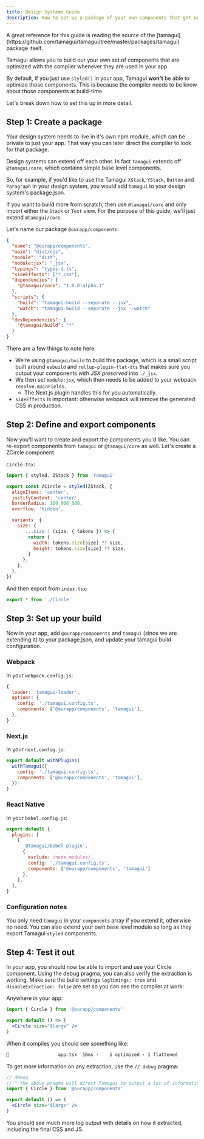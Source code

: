 ```yaml
---
title: Design Systems Guide
description: How to set up a package of your own components that get optimized.
---
```


<Notice>
  A great reference for this guide is reading the source of the
  [tamagui](https://github.com/tamagui/tamagui/tree/master/packages/tamagui) package itself.
</Notice>

Tamagui allows you to build our your own set of components that are optimized with the compiler whenever they are used in your app.

By default, if you just use `styled()` in your app, Tamagui **won't** be able to optimize those components. This is because the compiler needs to be know about those components at build-time.

Let's break down how to set this up in more detail.

## Step 1: Create a package

Your design system needs to live in it's own npm module, which can be private to just your app. That way you can later direct the compiler to look for that package.

Design systems can extend off each other. In fact `tamagui` extends off `@tamagui/core`, which contains simple base level components.

So, for example, if you'd like to use the Tamagui `XStack`, `YStack`, `Button` and `Paragraph` in your design system, you would add `tamagui` to your design system's package.json.

If you want to build more from scratch, then use `@tamagui/core` and only import either the `Stack` or `Text` view. For the purpose of this guide, we'll just extend `@tamagui/core`.

Let's name our package `@ourapp/components`:

```json
{
  "name": "@ourapp/components",
  "main": "dist/cjs",
  "module": "dist",
  "module:jsx": "_jsx",
  "typings": "types.d.ts",
  "sideEffects": ["*.css"],
  "dependencies": {
    "@tamagui/core": "1.0.0-alpha.1"
  },
  "scripts": {
    "build": "tamagui-build --separate --jsx",
    "watch": "tamagui-build --separate --jsx --watch"
  },
  "devDependencies": {
    "@tamagui/build": "*"
  }
}
```

There are a few things to note here:

- We're using `@tamagui/build` to build this package, which is a small script built around `esbuild` and `rollup-plugin-flat-dts` that makes sure you output your components _with JSX preserved_ into `./_jsx`.
- We then set `module:jsx`, which then needs to be added to your webpack `resolve.mainFields`.
  - The Next.js plugin handles this for you automatically.
- `sideEffects` is important: otherwise webpack will remove the generated CSS in production.

## Step 2: Define and export components

Now you'll want to create and export the components you'd like. You can re-export components from `tamagui` or `@tamagui/core` as well. Let's create a ZCircle component

`Circle.tsx`:

```jsx
import { styled, ZStack } from 'tamagui'

export const ZCircle = styled(ZStack, {
  alignItems: 'center',
  justifyContent: 'center',
  borderRadius: 100_000_000,
  overflow: 'hidden',

  variants: {
    size: {
      '...size': (size, { tokens }) => {
        return {
          width: tokens.size[size] ?? size,
          height: tokens.size[size] ?? size,
        }
      },
    },
  },
})
```

And then export from `index.tsx`:

```jsx
export * from './Circle'
```

## Step 3: Set up your build

Now in your app, add `@ourapp/components` and `tamagui` (since we are extending it) to your package.json, and update your tamagui build configuration.

### Webpack

In your `webpack.config.js`:

```js
{
  loader: 'tamagui-loader',
  options: {
    config: './tamagui.config.ts',
    components: ['@ourapp/components', 'tamagui'],
  },
}
```

### Next.js

In your `next.config.js`:

```js
export default withPlugins(
  withTamagui({
    config: './tamagui.config.ts',
    components: ['@ourapp/components', 'tamagui'],
  })
)
```

### React Native

In your `babel.config.js`:

```js
export default {
  plugins: [
    [
      '@tamagui/babel-plugin',
      {
        exclude: /node_modules/,
        config: './tamagui.config.ts',
        components: ['@ourapp/components', 'tamagui']
      },
    ],
  ],
}
```

### Configuration notes

You only need `tamagui` in your `components` array if you extend it, otherwise no need. You can also extend your own base level module so long as they export Tamagui `styled` components.

## Step 4: Test it out

In your app, you should now be able to import and use your Circle component. Using the debug pragma, you can also verify the extraction is working. Make sure the build settings `logTimings: true` and `disableExtraction: false` are set so you can see the compiler at work:

Anywhere in your app:

```jsx
import { Circle } from '@ourapp/components'

export default () => (
  <Circle size="$large" />
)
```

When it compiles you should see something like:

```bash
🥚                  app.tsx  16ms ׁ·    1 optimized · 1 flattened
```

To get more information on any extraction, use the `// debug` pragma:

```jsx
// debug
// ^ the above pragma will direct Tamagui to output a lot of information on the extraction
import { Circle } from '@ourapp/components'

export default () => (
  <Circle size="$large" />
)
```

You should see much more log output with details on how it extracted, including the final CSS and JS.
